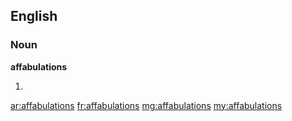 ==English==

===Noun===
'''affabulations'''

# {{context|obsolete}} {{plural of|affabulation}}

[[ar:affabulations]]
[[fr:affabulations]]
[[mg:affabulations]]
[[my:affabulations]]